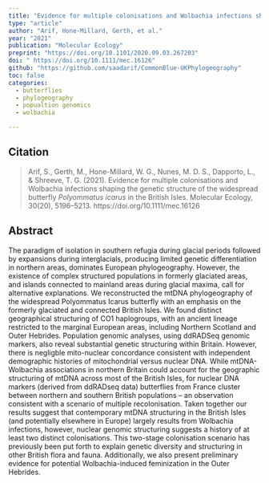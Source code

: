 ```yaml
---
title: "Evidence for multiple colonisations and Wolbachia infections shaping the genetic structure of the widespread butterfly <em>Polyommatus icarus</em> in the British Isles"
type: "article"
author: "Arif, Hone-Millard, Gerth, et al."
year: "2021"
publication: "Molecular Ecology"
preprint: "https://doi.org/10.1101/2020.09.03.267203"
doi: " https://doi.org/10.1111/mec.16126"
github: "https://github.com/saadarif/CommonBlue-UKPhylogeography"
toc: false
categories:
  - butterflies
  - phylogeography
  - popualtion genomics
  - wolbachia

---
```


## Citation

> Arif, S., Gerth, M., Hone-Millard, W. G., Nunes, M. D. S., Dapporto, L., & Shreeve, T. G. (2021). Evidence for multiple colonisations and Wolbachia infections shaping the genetic structure of the widespread butterfly *Polyommatus icarus* in the British Isles. Molecular Ecology, 30(20), 5196–5213. https://doi.org/10.1111/mec.16126

## Abstract

The paradigm of isolation in southern refugia during glacial periods followed by expansions during interglacials, producing limited genetic differentiation in northern areas, dominates European phylogeography. However, the existence of complex structured populations in formerly glaciated areas, and islands connected to mainland areas during glacial maxima, call for alternative explanations. We reconstructed the mtDNA phylogeography of the widespread Polyommatus Icarus butterfly with an emphasis on the formerly glaciated and connected British Isles. We found distinct geographical structuring of CO1 haplogroups, with an ancient lineage restricted to the marginal European areas, including Northern Scotland and Outer Hebrides. Population genomic analyses, using ddRADSeq genomic markers, also reveal substantial genetic structuring within Britain. However, there is negligble mito-nuclear concordance consistent with independent demographic histories of mitochondrial versus nuclear DNA. While mtDNA-Wolbachia associations in northern Britain could account for the geographic structuring of mtDNA across most of the British Isles, for nuclear DNA markers (derived from ddRADseq data) butterflies from France cluster between northern and southern British populations – an observation consistent with a scenario of multiple recolonisation. Taken together our results suggest that contemporary mtDNA structuring in the British Isles (and potentially elsewhere in Europe) largely results from Wolbachia infections, however, nuclear genomic structuring suggests a history of at least two distinct colonisations. This two-stage colonisation scenario has previously been put forth to explain genetic diversity and structuring in other British flora and fauna. Additionally, we also present preliminary evidence for potential Wolbachia-induced feminization in the Outer Hebrides.
